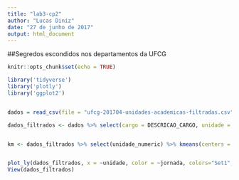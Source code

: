 ```yaml
---
title: "lab3-cp2"
author: "Lucas Diniz"
date: "27 de junho de 2017"
output: html_document
---
```


##Segredos escondidos nos departamentos da UFCG

```r
knitr::opts_chunk$set(echo = TRUE)

library('tidyverse')
library('plotly')
library('ggplot2')


dados = read_csv(file = "ufcg-201704-unidades-academicas-filtradas.csv") 

dados_filtrados <- dados %>% select(cargo = DESCRICAO_CARGO, unidade = UORG_LOTACAO,vinculo = SITUACAO_VINCULO,jornada = JORNADA_DE_TRABALHO,data_cargo = DATA_INGRESSO_CARGOFUNCAO,data_servico_publico = INGRESSO_SERVICOPUBLICO) %>%  mutate(data_cargo = as.Date(data_cargo, "%d/%m/%Y"), unidade_numeric = as.integer(factor(unidade))) 


km <- dados_filtrados %>% select(unidade_numeric) %>% kmeans(centers = 2)


plot_ly(dados_filtrados, x = ~unidade, color = ~jornada, colors="Set1", mode = "bar") %>% subplot(nrows = 6, shareX = TRUE)
View(dados_filtrados)
```
